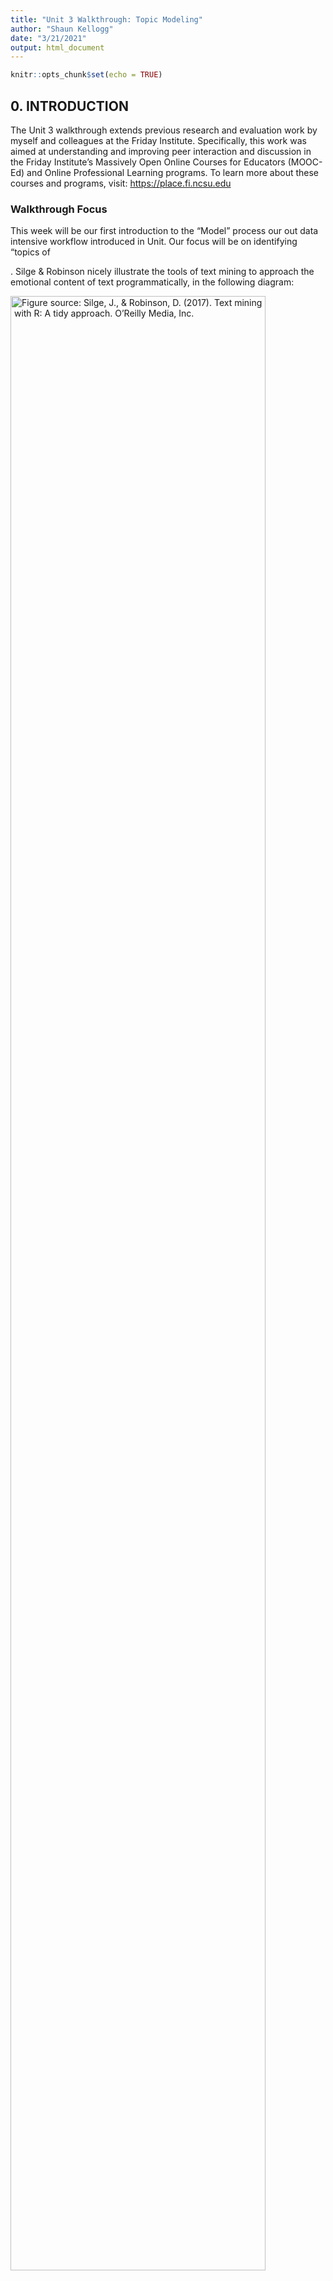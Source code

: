 ```yaml
---
title: "Unit 3 Walkthrough: Topic Modeling"
author: "Shaun Kellogg"
date: "3/21/2021"
output: html_document
---
```


```r
knitr::opts_chunk$set(echo = TRUE)
```

## 0. INTRODUCTION

The Unit 3 walkthrough extends previous research and evaluation work by myself and colleagues at the Friday Institute. Specifically, this work was aimed at understanding and improving peer interaction and discussion in the Friday Institute's Massively Open Online Courses for Educators (MOOC-Ed) and Online Professional Learning programs. To learn more about these courses and programs, visit: <https://place.fi.ncsu.edu>

### Walkthrough Focus

This week will be our first introduction to the "Model" process our out data intensive workflow introduced in Unit. Our focus will be on identifying "topics of

. Silge & Robinson nicely illustrate the tools of text mining to approach the emotional content of text programmatically, in the following diagram:  

[![Figure source: Silge, J., & Robinson, D. (2017). Text mining with R: A tidy approach. O'Reilly Media, Inc.](img/tm_flow.png "A flowchart of a text analysis that incorporates topic modeling. The topicmodels package takes a Document-Term Matrix as input and produces a model that can be tided by tidytext, such that it can be manipulated and visualized with dplyr and ggplot2."){width="90%"}](https://www.tidytextmining.com/topicmodeling.html)

For Unit 2, our walkthrough will cover the following topics:

1.  **Prepare**: Prior to analysis, it's critical to understand the context and data sources you're working with so you can formulate useful and answerable questions. We'll take a quick look at Dr. Rosenberg's study as well as data available through Twitter's API.
2.  **Wrangle**: In section 2 we revisit tidying and tokenizing text from Unit 1, and and learn some new functions for appending sentiment scores to our tweets using the AFFIN, bing, and nrc sentiment lexicons.
3.  **Explore**: In section 3, we use simple summary statistics and basic data visualization to compare sentiment between NGSS and CCSS tweets.
4.  **Model**: While we won't leverage modeling approaches until Unit 3, we will examine the mixed effects model used by Rosenberg et al. to analyze the sentiment of tweets
5.  **Communicate:** Finally, in Week 7 we'll create a basic presentation, report, or other data product for sharing findings and insights from our analysis.
